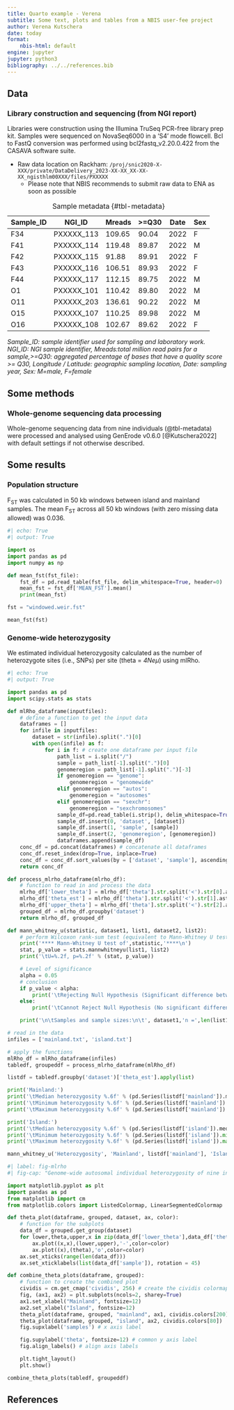 ```yaml
---
title: Quarto example - Verena
subtitle: Some text, plots and tables from a NBIS user-fee project
author: Verena Kutschera
date: today
format:
    nbis-html: default
engine: jupyter
jupyter: python3
bibliography: ../../references.bib
---
```


## Data

### Library construction and sequencing (from NGI report)

Libraries were construction using the Illumina TruSeq PCR-free
library prep kit. Samples were sequenced on NovaSeq6000 in a 
'S4' mode flowcell. Bcl to FastQ conversion was performed 
using bcl2fastq_v2.20.0.422 from the CASAVA software suite. 

- Raw data location on Rackham: 
`/proj/snic2020-X-XXX/private/DataDelivery_2023-XX-XX_XX-XX-XX_ngisthlm00XXX/files/PXXXXX`  
    - Please note that NBIS recommends to submit raw data to 
    ENA as soon as possible

| Sample_ID | NGI_ID     | Mreads | >=Q30 | Date  | Sex |
|-----------|------------|--------|-------|-------|-----|
| F34       | PXXXXX_113 | 109.65 | 90.04 | 2022  | F   |
| F41       | PXXXXX_114 | 119.48 | 89.87 | 2022  | M   |
| F42       | PXXXXX_115 | 91.88  | 89.91 | 2022  | F   |
| F43       | PXXXXX_116 | 106.51 | 89.93 | 2022  | F   |
| F44       | PXXXXX_117 | 112.15 | 89.75 | 2022  | M   |
| O1        | PXXXXX_101 | 110.42 | 89.80 | 2022  | M   |
| O11       | PXXXXX_203 | 136.61 | 90.22 | 2022  | M   |
| O15       | PXXXXX_107 | 110.25 | 89.98 | 2022  | M   |
| O16       | PXXXXX_108 | 102.67 | 89.62 | 2022  | F   |

: Sample metadata {#tbl-metadata}

*Sample_ID: sample identifier used for sampling and laboratory*
*work. NGI_ID: NGI sample identifier, Mreads:total million*
*read pairs for a sample,>=Q30: aggregated percentage of bases*
*that have a quality score >= Q30, Longitude / Latitude:*
*geographic sampling location, Date: sampling year,*
*Sex: M=male, F=female*

## Some methods

### Whole-genome sequencing data processing

Whole-genome sequencing data from nine individuals (@tbl-metadata) 
were processed and analysed using GenErode v0.6.0 [@Kutschera2022] 
with default settings if not otherwise described. 

## Some results

### Population structure

F~ST~ was calculated in 50 kb windows between island and mainland 
samples. The mean F~ST~ across all 50 kb windows (with zero 
missing data allowed) was 0.036.

```python
#| echo: True
#| output: True

import os
import pandas as pd
import numpy as np

def mean_fst(fst_file):
    fst_df = pd.read_table(fst_file, delim_whitespace=True, header=0)
    mean_fst = fst_df['MEAN_FST'].mean()
    print(mean_fst)

fst = "windowed.weir.fst"

mean_fst(fst)
```

### Genome-wide heterozygosity

We estimated individual heterozygosity calculated as the 
number of heterozygote sites (i.e., SNPs) per site (theta = 
*4Neμ*) using mlRho. 

```python
#| echo: True
#| output: True

import pandas as pd
import scipy.stats as stats

def mlRho_dataframe(inputfiles):
    # define a function to get the input data
    dataframes = []
    for infile in inputfiles:
        dataset = str(infile).split(".")[0]
        with open(infile) as f:
            for i in f: # create one dataframe per input file
                path_list = i.split("/")
                sample = path_list[-1].split(".")[0]
                genomeregion = path_list[-1].split(".")[-3]
                if genomeregion == "genome":
                    genomeregion = "genomewide"
                elif genomeregion == "autos":
                    genomeregion = "autosomes"
                elif genomeregion == "sexchr":
                    genomeregion = "sexchromosomes"
                sample_df=pd.read_table(i.strip(), delim_whitespace=True, comment='#')
                sample_df.insert(0, 'dataset', [dataset]) 
                sample_df.insert(1, 'sample', [sample])
                sample_df.insert(2, 'genomeregion', [genomeregion])
                dataframes.append(sample_df)
    conc_df = pd.concat(dataframes) # concatenate all dataframes
    conc_df.reset_index(drop=True, inplace=True)
    conc_df = conc_df.sort_values(by = ['dataset', 'sample'], ascending = [True, True])
    return conc_df

def process_mlrho_dataframe(mlrho_df):
    # function to read in and process the data
    mlrho_df['lower_theta'] = mlrho_df['theta'].str.split('<').str[0].astype(float)
    mlrho_df['theta_est'] = mlrho_df['theta'].str.split('<').str[1].astype(float)
    mlrho_df['upper_theta'] = mlrho_df['theta'].str.split('<').str[2].astype(float)
    grouped_df = mlrho_df.groupby('dataset')
    return mlrho_df, grouped_df

def mann_whitney_u(statistic, dataset1, list1, dataset2, list2):
    # perform Wilcoxon rank-sum test (equivalent to Mann-Whitney U test)
    print('**** Mann-Whitney U test of',statistic,'****\n')
    stat, p_value = stats.mannwhitneyu(list1, list2) 
    print('\tU=%.2f, p=%.2f' % (stat, p_value)) 

    # Level of significance 
    alpha = 0.05
    # conclusion
    if p_value < alpha: 
        print('\tRejecting Null Hypothesis (Significant difference between the two samples)') 
    else: 
        print('\tCannot Reject Null Hypothesis (No significant difference between the two samples)')

    print('\n\tSamples and sample sizes:\n\t', dataset1,'n =',len(list1), '\n\t', dataset2, 'n =', len(list2))

# read in the data
infiles = ['mainland.txt', 'island.txt']

# apply the functions
mlRho_df = mlRho_dataframe(infiles)
tabledf, groupeddf = process_mlrho_dataframe(mlRho_df)

listdf = tabledf.groupby('dataset')['theta_est'].apply(list)

print('Mainland:')
print('\tMedian heterozygosity %.6f' % (pd.Series(listdf['mainland']).median()))
print('\tMinimum heterozygosity %.6f' % (pd.Series(listdf['mainland']).min()))
print('\tMaximum heterozygosity %.6f' % (pd.Series(listdf['mainland']).max()), '\n')

print('Island:')
print('\tMedian heterozygosity %.6f' % (pd.Series(listdf['island']).median()))
print('\tMinimum heterozygosity %.6f' % (pd.Series(listdf['island']).min()))
print('\tMaximum heterozygosity %.6f' % (pd.Series(listdf['island']).max()), '\n')

mann_whitney_u('Heterozygosity', 'Mainland', listdf['mainland'], 'Island', listdf['island'])
```

```python
#| label: fig-mlrho
#| fig-cap: "Genome-wide autosomal individual heterozygosity of nine individuals. Theta = *4Neμ* = number of heterozygous sites per site. Error bars represent 95% confidence intervals."

import matplotlib.pyplot as plt
import pandas as pd
from matplotlib import cm
from matplotlib.colors import ListedColormap, LinearSegmentedColormap

def theta_plot(dataframe, grouped, dataset, ax, color):
    # function for the subplots
    data_df = grouped.get_group(dataset)
    for lower,theta,upper,x in zip(data_df['lower_theta'],data_df['theta_est'],data_df['upper_theta'],range(len(data_df))):
        ax.plot((x,x),(lower,upper),'-',color=color)
        ax.plot((x),(theta),'o',color=color)
    ax.set_xticks(range(len(data_df)))
    ax.set_xticklabels(list(data_df['sample']), rotation = 45)

def combine_theta_plots(dataframe, grouped):
    # function to create the combined plot
    cividis = cm.get_cmap('cividis', 256) # create the cividis colormap
    fig, (ax1, ax2) = plt.subplots(ncols=2, sharey=True)
    ax1.set_xlabel("Mainland", fontsize=12)
    ax2.set_xlabel("Island", fontsize=12)
    theta_plot(dataframe, grouped, "mainland", ax1, cividis.colors[200])
    theta_plot(dataframe, grouped, "island", ax2, cividis.colors[80])
    fig.supxlabel('samples') # x axis label

    fig.supylabel('theta', fontsize=12) # common y axis label
    fig.align_labels() # align axis labels

    plt.tight_layout()
    plt.show()

combine_theta_plots(tabledf, groupeddf)
```

## References

::: {#refs}
:::